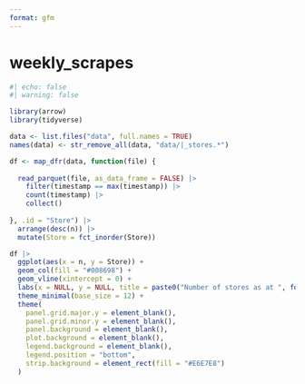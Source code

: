 ```yaml
---
format: gfm
---
```


<!-- README.md is generated from README.qmd. Please edit that file -->

# weekly_scrapes

```r
#| echo: false
#| warning: false

library(arrow)
library(tidyverse)

data <- list.files("data", full.names = TRUE)
names(data) <- str_remove_all(data, "data/|_stores.*")

df <- map_dfr(data, function(file) {
  
  read_parquet(file, as_data_frame = FALSE) |> 
    filter(timestamp == max(timestamp)) |> 
    count(timestamp) |> 
    collect()
  
}, .id = "Store") |> 
  arrange(desc(n)) |> 
  mutate(Store = fct_inorder(Store))

df |> 
  ggplot(aes(x = n, y = Store)) + 
  geom_col(fill = "#008698") +
  geom_vline(xintercept = 0) +
  labs(x = NULL, y = NULL, title = paste0("Number of stores as at ", format(max(df$timestamp), "%d %B %Y"))) +
  theme_minimal(base_size = 12) +
  theme(
    panel.grid.major.y = element_blank(),
    panel.grid.minor.y = element_blank(),
    panel.background = element_blank(),
    plot.background = element_blank(),
    legend.background = element_blank(),
    legend.position = "bottom",
    strip.background = element_rect(fill = "#E6E7E8")
  )


```

